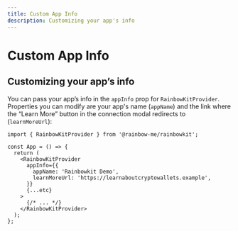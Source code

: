 ```yaml
---
title: Custom App Info
description: Customizing your app's info
---
```


# Custom App Info

## Customizing your app’s info

You can pass your app’s info in the `appInfo` prop for `RainbowKitProvider`. Properties you can modify are your app's name (`appName`) and the link where the “Learn More” button in the connection modal redirects to (`learnMoreUrl`):

```tsx
import { RainbowKitProvider } from '@rainbow-me/rainbowkit';

const App = () => {
  return (
    <RainbowKitProvider
      appInfo={{
        appName: 'Rainbowkit Demo',
        learnMoreUrl: 'https://learnaboutcryptowallets.example',
      }}
      {...etc}
    >
      {/* ... */}
    </RainbowKitProvider>
  );
};
```
